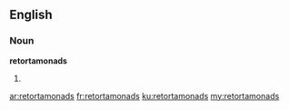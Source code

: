==English==

===Noun===
'''retortamonads'''

# {{plural of|retortamonad}}

[[ar:retortamonads]]
[[fr:retortamonads]]
[[ku:retortamonads]]
[[my:retortamonads]]